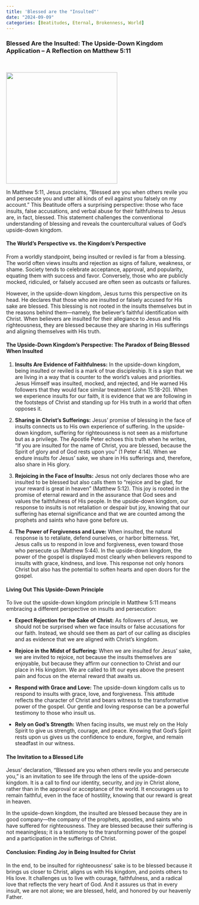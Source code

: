 ```yaml
---
title: 'Blessed are the "Insulted"'
date: "2024-09-09"
categories: [Beatitudes, Eternal, Brokenness, World]
---
```


### Blessed Are the Insulted: The Upside-Down Kingdom Application – A Reflection on Matthew 5:11

<br/>

![](insulted.webp){fig-align="center" width="300"}

In Matthew 5:11, Jesus proclaims, "Blessed are you when others revile you and persecute you and utter all kinds of evil against you falsely on my account." This Beatitude offers a surprising perspective: those who face insults, false accusations, and verbal abuse for their faithfulness to Jesus are, in fact, blessed. This statement challenges the conventional understanding of blessing and reveals the countercultural values of God's upside-down kingdom.

#### The World’s Perspective vs. the Kingdom’s Perspective

From a worldly standpoint, being insulted or reviled is far from a blessing. The world often views insults and rejection as signs of failure, weakness, or shame. Society tends to celebrate acceptance, approval, and popularity, equating them with success and favor. Conversely, those who are publicly mocked, ridiculed, or falsely accused are often seen as outcasts or failures.

However, in the upside-down kingdom, Jesus turns this perspective on its head. He declares that those who are insulted or falsely accused for His sake are blessed. This blessing is not rooted in the insults themselves but in the reasons behind them—namely, the believer's faithful identification with Christ. When believers are insulted for their allegiance to Jesus and His righteousness, they are blessed because they are sharing in His sufferings and aligning themselves with His truth.

#### The Upside-Down Kingdom’s Perspective: The Paradox of Being Blessed When Insulted

1.  **Insults Are Evidence of Faithfulness:** In the upside-down kingdom, being insulted or reviled is a mark of true discipleship. It is a sign that we are living in a way that is counter to the world’s values and priorities. Jesus Himself was insulted, mocked, and rejected, and He warned His followers that they would face similar treatment (John 15:18-20). When we experience insults for our faith, it is evidence that we are following in the footsteps of Christ and standing up for His truth in a world that often opposes it.

2.  **Sharing in Christ’s Sufferings:** Jesus' promise of blessing in the face of insults connects us to His own experience of suffering. In the upside-down kingdom, suffering for righteousness is not seen as a misfortune but as a privilege. The Apostle Peter echoes this truth when he writes, "If you are insulted for the name of Christ, you are blessed, because the Spirit of glory and of God rests upon you" (1 Peter 4:14). When we endure insults for Jesus' sake, we share in His sufferings and, therefore, also share in His glory.

3.  **Rejoicing in the Face of Insults:** Jesus not only declares those who are insulted to be blessed but also calls them to "rejoice and be glad, for your reward is great in heaven" (Matthew 5:12). This joy is rooted in the promise of eternal reward and in the assurance that God sees and values the faithfulness of His people. In the upside-down kingdom, our response to insults is not retaliation or despair but joy, knowing that our suffering has eternal significance and that we are counted among the prophets and saints who have gone before us.

4.  **The Power of Forgiveness and Love:** When insulted, the natural response is to retaliate, defend ourselves, or harbor bitterness. Yet, Jesus calls us to respond in love and forgiveness, even toward those who persecute us (Matthew 5:44). In the upside-down kingdom, the power of the gospel is displayed most clearly when believers respond to insults with grace, kindness, and love. This response not only honors Christ but also has the potential to soften hearts and open doors for the gospel.

#### Living Out This Upside-Down Principle

To live out the upside-down kingdom principle in Matthew 5:11 means embracing a different perspective on insults and persecution:

-   **Expect Rejection for the Sake of Christ:** As followers of Jesus, we should not be surprised when we face insults or false accusations for our faith. Instead, we should see them as part of our calling as disciples and as evidence that we are aligned with Christ’s kingdom.

-   **Rejoice in the Midst of Suffering:** When we are insulted for Jesus' sake, we are invited to rejoice, not because the insults themselves are enjoyable, but because they affirm our connection to Christ and our place in His kingdom. We are called to lift our eyes above the present pain and focus on the eternal reward that awaits us.

-   **Respond with Grace and Love:** The upside-down kingdom calls us to respond to insults with grace, love, and forgiveness. This attitude reflects the character of Christ and bears witness to the transformative power of the gospel. Our gentle and loving response can be a powerful testimony to those who insult us.

-   **Rely on God’s Strength:** When facing insults, we must rely on the Holy Spirit to give us strength, courage, and peace. Knowing that God’s Spirit rests upon us gives us the confidence to endure, forgive, and remain steadfast in our witness.

#### The Invitation to a Blessed Life

Jesus’ declaration, “Blessed are you when others revile you and persecute you,” is an invitation to see life through the lens of the upside-down kingdom. It is a call to find our identity, security, and joy in Christ alone, rather than in the approval or acceptance of the world. It encourages us to remain faithful, even in the face of hostility, knowing that our reward is great in heaven.

In the upside-down kingdom, the insulted are blessed because they are in good company—the company of the prophets, apostles, and saints who have suffered for righteousness. They are blessed because their suffering is not meaningless; it is a testimony to the transforming power of the gospel and a participation in the sufferings of Christ.

#### Conclusion: Finding Joy in Being Insulted for Christ

In the end, to be insulted for righteousness' sake is to be blessed because it brings us closer to Christ, aligns us with His kingdom, and points others to His love. It challenges us to live with courage, faithfulness, and a radical love that reflects the very heart of God. And it assures us that in every insult, we are not alone; we are blessed, held, and honored by our heavenly Father.
